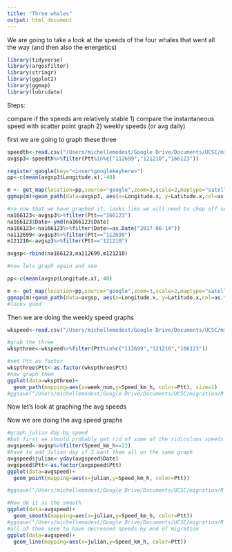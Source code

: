 ```yaml
---
title: "Three whales"
output: html_document
---
```

We are going to take a look at the speeds of the four whales that went all the way (and then also the energetics)


```r
library(tidyverse)
library(argosfilter)
library(stringr)
library(ggplot2)
library(ggmap)
library(lubridate)
```
Steps:

compare if the speeds are relatively stable
1) compare the instantaneous speed with scatter point graph
2) weekly speeds (or avg daily)

first we are going to graph these three
```r

speedth<-read.csv("/Users/michellemodest/Google Drive/Documents/UCSC/migration/R scripts/summary stats/data compilations/speeds_all.csv")
avgsp3<-speedth%>%filter(Ptt%in%c("112699","121210","166123"))

register_google(key="<insertgooglekeyhere>")
pp<-c(mean(avgsp3$Longitude.x),-40)

m <- get_map(location=pp,source="google",zoom=3,scale=2,maptype="satellite",color = "bw")
ggmap(m)+geom_path(data=avgsp3, aes(x=Longitude.x, y=Latitude.x,col=as.factor(Ptt)),size=.5)

#so now that we have graphed it, looks like we will need to chop off some of the 166123
na166123<-avgsp3%>%filter(Ptt=="166123")
na166123$Date<-ymd(na166123$Date)
na166123<-na166123%>%filter(Date>=as.Date("2017-06-14"))
na112699<-avgsp3%>%filter(Ptt=="112699")
m121210<-avgsp3%>%filter(Ptt=="121210")

avgsp<-rbind(na166123,na112699,m121210)

#now lets graph again and see

pp<-c(mean(avgsp$Longitude.x),-40)

m <- get_map(location=pp,source="google",zoom=3,scale=2,maptype="satellite",color = "bw")
ggmap(m)+geom_path(data=avgsp, aes(x=Longitude.x, y=Latitude.x,col=as.factor(Ptt)),size=.5)
#looks good

```

Then we are doing the weekly speed graphs
```r
wkspeed<-read.csv("/Users/michellemodest/Google Drive/Documents/UCSC/migration/R scripts/summary stats/data compilations/weeks_all.csv")

#grab the three
wkspthree<-wkspeed%>%filter(Ptt%in%c("112699","121210","166123"))

#set Ptt as factor
wkspthree$Ptt<-as.factor(wkspthree$Ptt)
#now graph them
ggplot(data=wkspthree)+
  geom_path(mapping=aes(x=week_num,y=Speed_km_h, color=Ptt), size=1)
#ggsave("/Users/michellemodest/Google Drive/Documents/UCSC/migration/R scripts/summary stats/graphs/Three_speeds_week.png", height = 20, width = 20)
```

Now let's look at graphing the avg speeds



Now we are doing the avg speed graphs
```r
#graph julian day by speed
#but first we should probably get rid of some of the ridiculous speeds
avgspeed<-avgsp%>%filter(Speed_km_h<=22)
#have to add Julian day if I want them all on the same graph
avgspeed$julian<-yday(avgspeed$Date)
avgspeed$Ptt<-as.factor(avgspeed$Ptt)
ggplot(data=avgspeed)+
  geom_point(mapping=aes(x=julian,y=Speed_km_h, color=Ptt))

#ggsave("/Users/michellemodest/Google Drive/Documents/UCSC/migration/R scripts/summary stats/graphs/Three_speeds_all_point.png", height = 20, width = 20)

#Now do it as the smooth
ggplot(data=avgspeed)+
  geom_smooth(mapping=aes(x=julian,y=Speed_km_h, color=Ptt))
#ggsave("/Users/michellemodest/Google Drive/Documents/UCSC/migration/R scripts/summary stats/graphs/Three_speeds_all_smooth.png", height = 20, width = 20)
#all of them seem to have decreased speeds by end of migration
ggplot(data=avgspeed)+
  geom_line(mapping=aes(x=julian,y=Speed_km_h, color=Ptt))
```



